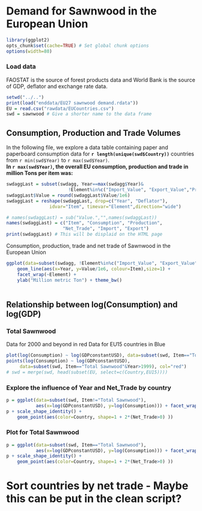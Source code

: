 Demand for Sawnwood in the European Union
=========================================

```r
library(ggplot2)
opts_chunk$set(cache=TRUE) # Set global chunk options
options(width=80)
```


### Load data
FAOSTAT is the source of forest products data and
World Bank is the source of GDP, deflator and exchange rate data.  
```r
setwd("../..")
print(load("enddata/EU27 sawnwood demand.rdata"))
EU = read.csv("rawdata/EUCountries.csv")
swd = sawnwood # Give a shorter name to the data frame
```

Consumption, Production and Trade Volumes
-----------------
In the following file, we explore a data table containing paper and paperboard consumption data for __`r length(unique(swd$Country))`__ countries from `r min(swd$Year)` to `r max(swd$Year)`.  
__In `r max(swd$Year)`, the overall EU consumption, production and trade in million Tons per item was:__
```r
swdaggLast = subset(swdagg, Year==max(swdagg$Year)&
                       !Element%in%c("Import_Value", "Export_Value","Price"))
swdaggLast$Value = round(swdaggLast$Value/1e6)
swdaggLast = reshape(swdaggLast, drop=c("Year", "Deflator"),
                idvar="Item", timevar="Element",direction="wide")

# names(swdaggLast) = sub("Value.","",names(swdaggLast)) 
names(swdaggLast) = c("Item", "Consumption", "Production",
                     "Net_Trade", "Import", "Export")
print(swdaggLast) # This will be displaid on the HTML page
```



Consumption, production, trade and net trade of Sawnwood in the European Union
```r
ggplot(data=subset(swdagg, !Element%in%c("Import_Value", "Export_Value","Price"))) +  
    geom_line(aes(x=Year, y=Value/1e6, colour=Item),size=1) +
    facet_wrap(~Element) +
    ylab("Million metric Ton") + theme_bw()
 
```


Relationship between log(Consumption) and log(GDP) 
--------------------------------------------------
### Total Sawnwood
Data for 2000 and beyond in red
Data for EU15 countries in Blue
```r
plot(log(Consumption) ~ log(GDPconstantUSD), data=subset(swd, Item=="Total Sawnwood"))
points(log(Consumption) ~ log(GDPconstantUSD), 
     data=subset(swd, Item=="Total Sawnwood"&Year>1999), col="red")
# swd = merge(swd, head(subset(EU, select=c(Country,EU15))))
```


### Explore the influence of Year and Net_Trade by country
```r

p = ggplot(data=subset(swd, Item!="Total Sawnwood"),
           aes(x=log(GDPconstantUSD), y=log(Consumption))) + facet_wrap(~Item)
p + scale_shape_identity() +
    geom_point(aes(color=Country, shape=1 + 2*(Net_Trade>0) ))
```


### Plot for Total Sawnwood 
```r

p = ggplot(data=subset(swd, Item=="Total Sawnwood"),
           aes(x=log(GDPconstantUSD), y=log(Consumption))) + facet_wrap(~Item)
p + scale_shape_identity() +
    geom_point(aes(color=Country, shape=1 + 2*(Net_Trade>0) ))
```

# Sort countries by net trade - Maybe this can be put in the clean script?
